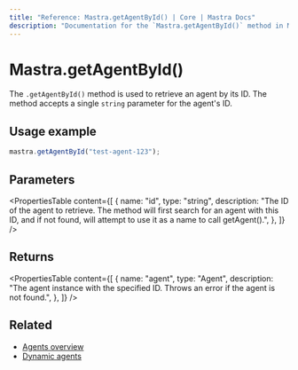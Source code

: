```yaml
---
title: "Reference: Mastra.getAgentById() | Core | Mastra Docs"
description: "Documentation for the `Mastra.getAgentById()` method in Mastra, which retrieves an agent by its ID."
---
```


# Mastra.getAgentById()

The `.getAgentById()` method is used to retrieve an agent by its ID. The method accepts a single `string` parameter for the agent's ID.

## Usage example

```typescript copy
mastra.getAgentById("test-agent-123");
```

## Parameters

<PropertiesTable
  content={[
    {
      name: "id",
      type: "string",
      description: "The ID of the agent to retrieve. The method will first search for an agent with this ID, and if not found, will attempt to use it as a name to call getAgent().",
    },
  ]}
/>

## Returns

<PropertiesTable
  content={[
    {
      name: "agent",
      type: "Agent",
      description: "The agent instance with the specified ID. Throws an error if the agent is not found.",
    },
  ]}
/>

## Related

- [Agents overview](../../docs/agents/overview.mdx)
- [Dynamic agents](../../docs/agents/dynamic-agents.mdx)
